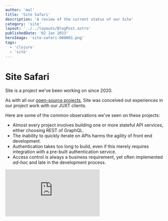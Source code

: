 ```yaml
---
author: 'mal'
title: 'Site Safari'
description: 'A review of the current status of our Site'
category: 'site'
layout: '../../layouts/BlogPost.astro'
publishedDate: '02 Jan 2023'
heroImage: 'site-safari-000001.png'
tags:
  - 'clojure'
  - 'site'
---
```


# Site Safari

Site is a project we've been working on since 2020.

As with all our [open-source projects](https://github.com/juxt), Site was conceived out experiences in our project work with our JUXT clients.

Here are some of the common observations we've seen on these projects:

- Almost every project involves building one or more stateful API services, either choosing REST of GraphQL.
- The inability to quickly iterate on APIs harms the agility of front end development.
- Authentication takes too long to build, even if this merely requires integration with a pre-built authentication service.
- Access control is always a business requirement, yet often implemented _ad-hoc_ and late in the development process.

<iframe class="aspect-video w-full" src="https://www.youtube.com/embed/v3UzJelTge0" title="Site Safari" frameborder="0" allow="accelerometer; autoplay; clipboard-write; encrypted-media; gyroscope; picture-in-picture" allowfullscreen></iframe>
